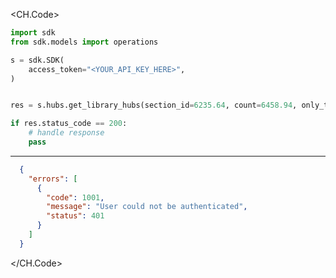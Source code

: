 
<CH.Code>
```python GetLibraryHubs.py
import sdk
from sdk.models import operations

s = sdk.SDK(
    access_token="<YOUR_API_KEY_HERE>",
)


res = s.hubs.get_library_hubs(section_id=6235.64, count=6458.94, only_transient=operations.QueryParamOnlyTransient.ZERO)

if res.status_code == 200:
    # handle response
    pass
```
---

```json Example Response
  {
    "errors": [
      {
        "code": 1001,
        "message": "User could not be authenticated",
        "status": 401
      }
    ]
  }
```
</CH.Code>
